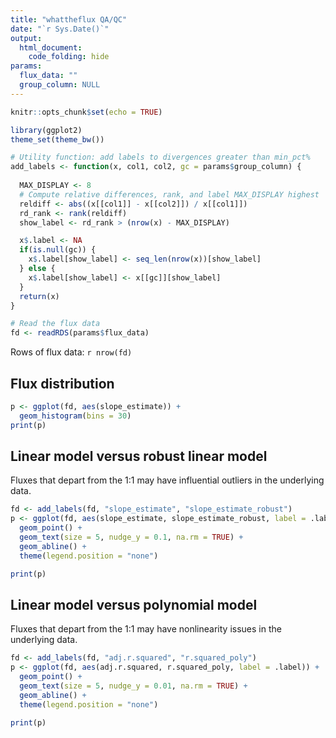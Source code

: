 ```yaml
---
title: "whattheflux QA/QC"
date: "`r Sys.Date()`"
output:
  html_document:
    code_folding: hide
params:
  flux_data: ""
  group_column: NULL
---
```


```r
knitr::opts_chunk$set(echo = TRUE)

library(ggplot2)
theme_set(theme_bw())

# Utility function: add labels to divergences greater than min_pct%
add_labels <- function(x, col1, col2, gc = params$group_column) {
  
  MAX_DISPLAY <- 8
  # Compute relative differences, rank, and label MAX_DISPLAY highest
  reldiff <- abs((x[[col1]] - x[[col2]]) / x[[col1]])
  rd_rank <- rank(reldiff)
  show_label <- rd_rank > (nrow(x) - MAX_DISPLAY)

  x$.label <- NA
  if(is.null(gc)) {
    x$.label[show_label] <- seq_len(nrow(x))[show_label]
  } else {
    x$.label[show_label] <- x[[gc]][show_label]
  }
  return(x)
}

# Read the flux data
fd <- readRDS(params$flux_data)
```

Rows of flux data: `r nrow(fd)`

## Flux distribution

```r
p <- ggplot(fd, aes(slope_estimate)) +
  geom_histogram(bins = 30)
print(p)
```

## Linear model versus robust linear model

Fluxes that depart from the 1:1 may have influential outliers in the underlying data.

```r
fd <- add_labels(fd, "slope_estimate", "slope_estimate_robust")
p <- ggplot(fd, aes(slope_estimate, slope_estimate_robust, label = .label)) +
  geom_point() +
  geom_text(size = 5, nudge_y = 0.1, na.rm = TRUE) +
  geom_abline() + 
  theme(legend.position = "none")

print(p)
```

## Linear model versus polynomial model

Fluxes that depart from the 1:1 may have nonlinearity issues in the underlying data.

```r
fd <- add_labels(fd, "adj.r.squared", "r.squared_poly")
p <- ggplot(fd, aes(adj.r.squared, r.squared_poly, label = .label)) +
  geom_point() +
  geom_text(size = 5, nudge_y = 0.01, na.rm = TRUE) +
  geom_abline() + 
  theme(legend.position = "none")

print(p)
```
